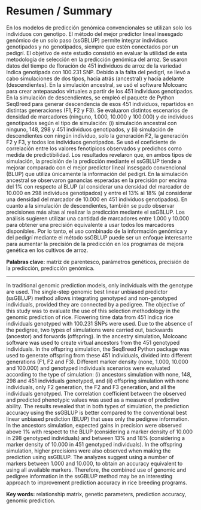 
<!-- Para renderizar: bookdown::render_book("index.Rmd", "bookdown::pdf_book") -->

# Resumen / Summary

\noindent 
En los modelos de predicción genómica convencionales se utilizan solo los individuos con genotipo. El método del mejor predictor lineal insesgado genómico de un solo paso (ssGBLUP) permite integrar individuos genotipados y no genotipados, siempre que estén conectados por un pedigrí. El objetivo de este estudio consistió en evaluar la utilidad de esta metodología de selección en la predicción genómica del arroz. Se usaron datos del tiempo de floración de 451 individuos de arroz de la variedad Indica genotipada con 100.231 SNP. Debido a la falta del pedigrí, se llevó a cabo simulaciones de dos tipos, hacia atrás (ancestral) y hacia adelante (descendientes). En la simulación ancestral, se usó el software Molcoanc para crear antepasados virtuales a partir de los 451 individuos genotipados. En la simulación de descendientes, se empleó el paquete de Python SeqBreed para generar descendencia de esos 451 individuos, repartidos en distintas generaciones (F1, F2 y F3). Se evaluaron distintos escenarios de densidad de marcadores (ninguno, 1.000, 10.000 y 100.000) y de individuos genotipados según el tipo de simulación: (i) simulación ancestral con ninguno, 148, 298 y 451 individuos genotipados, y (ii) simulación de descendientes con ningún individuo, solo la generación F2, la generación F2 y F3, y todos los individuos genotipados. Se usó el coeficiente de correlación entre los valores fenotípicos observados y predichos como medida de predictibilidad. Los resultados revelaron que, en ambos tipos de simulación, la precisión de la predicción mediante el ssGBLUP tiende a mejorar comparado con el mejor predictor lineal insesgado convencional (BLUP) que utiliza únicamente la información del pedigrí. En la simulación ancestral se observaron ganancias esperadas en la precisión por encima del 1% con respecto al BLUP (al considerar una densidad del marcador de 10.000 en 298 individuos genotipados) y entre el 13% al 18% (al considerar una densidad del marcador de 10.000 en 451 individuos genotipados). En cuanto a la simulación de descendientes, también se pudo observar precisiones más altas al realizar la predicción mediante el ssGBLUP. Los análisis sugieren utilizar una cantidad de marcadores entre 1.000 y 10.000 para obtener una precisión equivalente a usar todos los marcadores disponibles. Por lo tanto, el uso combinado de la información genómica y del pedigrí mediante el método ssGBLUP puede ser un enfoque interesante para aumentar la precisión de la predicción en los programas de mejora genética en los cultivos de arroz.

\hspace*{1em}
\noindent 
__Palabras clave:__ matriz de parentesco, parámetros genéticos, precisión de la predicción, predicción genómica.

---

\noindent 
In traditional genomic prediction models, only individuals with the genotype are used. The single-step genomic best linear unbiased predictor (ssGBLUP) method allows integrating genotyped and non-genotyped individuals, provided they are connected by a pedigree. The objective of this study was to evaluate the use of this selection methodology in the genomic prediction of rice. Flowering time data from 451 Indica rice individuals genotyped with 100.231 SNPs were used. Due to the absence of the pedigree, two types of simulations were carried out, backwards (ancestor) and forwards (offspring). In the ancestry simulation, Molcoanc software was used to create virtual ancestors from the 451 genotyped individuals. In the offspring simulation, the SeqBreed Python package was used to generate offspring from these 451 individuals, divided into different generations (F1, F2 and F3). Different marker density (none, 1.000, 10.000 and 100.000) and genotyped individuals scenarios were evaluated according to the type of simulation: (i) ancestors simulation with none, 148, 298 and 451 individuals genotyped, and (ii) offspring simulation with none individuals, only F2 generation, the F2 and F3 generation, and all the individuals genotyped. The correlation coefficient between the observed and predicted phenotypic values was used as a measure of predictive ability. The results revealed that in both types of simulation, the prediction accuracy using the ssGBLUP is better compared to the conventional best linear unbiased prediction (BLUP) that uses only the pedigree information. In the ancestors simulation, expected gains in precision were observed above 1% with respect to the BLUP (considering a marker density of 10.000 in 298 genotyped individuals) and between 13% and 18% (considering a marker density of 10.000 in 451 genotyped individuals). In the offspring simulation, higher precisions were also observed when making the prediction using ssGBLUP. The analyzes suggest using a number of markers between 1.000 and 10.000, to obtain an accuracy equivalent to using all available markers. Therefore, the combined use of genomic and pedigree information in the ssGBLUP method may be an interesting approach to improvement prediction accuracy in rice breeding programs.

\hspace*{1em}
\noindent 
__Key words:__ relationship matrix, genetic parameters, prediction accuracy, genomic prediction.

\newpage
